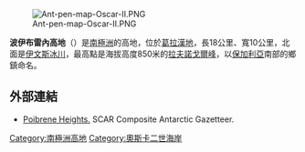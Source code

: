 [[Image:Ant-pen-map-Oscar-II.PNG|thumb]]

{{coord|65|09|00|S|61|53|00|W|display=title}}

'''波伊布雷內高地'''（{{lang-en|Poibrene Heights}}）是[[南極洲|南極洲]]的高地，位於[[葛拉漢地|葛拉漢地]]，長18公里、寬10公里，北面是[[伊文斯冰川|伊文斯冰川]]，最高點是海拔高度850米的[[拉夫諾戈爾峰|拉夫諾戈爾峰]]，以[[保加利亞|保加利亞]]南部的鄉鎮命名。

==外部連結==
* [https://data.aad.gov.au/aadc/gaz/scar/display_name.cfm?gaz_id=137425 Poibrene Heights.] {{Wayback|url=https://data.aad.gov.au/aadc/gaz/scar/display_name.cfm?gaz_id=137425 |date=20200620051927 }} SCAR Composite Antarctic Gazetteer.

{{DEFAULTSORT:Poibrene Heights}}
[[Category:南極洲高地|Category:南極洲高地]]
[[Category:奧斯卡二世海岸|Category:奧斯卡二世海岸]]


{{OscarIICoast-geo-stub}}